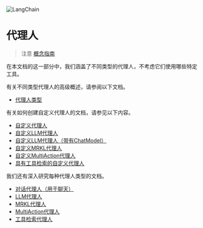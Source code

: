 



<Head>
  <script>
    {
      `(function() {
         var _hmt = _hmt || [];
(function() {
  var hm = document.createElement("script");
  hm.src = "https://hm.baidu.com/hm.js?e60fb290e204e04c5cb6f79b0ac1e697";
  var s = document.getElementsByTagName("script")[0]; 
  s.parentNode.insertBefore(hm, s);
})();
       })();`
    }
  </script>
</Head>

![LangChain](https://pica.zhimg.com/50/v2-56e8bbb52aa271012541c1fe1ceb11a2_r.gif)



代理人
===================================================



>
> 注意 [概念指南](https://docs.langchain.com/docs/components/agents/agent) 
>
>




在本文档的这一部分中，我们涵盖了不同类型的代理人，不考虑它们使用哪些特定工具。
 



有关不同类型代理人的高级概述，请参阅以下文档。
 



* [代理人类型](agents/agent_types)




有关如何创建自定义代理人的文档，请参见以下内容。
 



* [自定义代理人](agents/custom_agent)
* [自定义LLM代理人](agents/custom_llm_agent)
* [自定义LLM代理人（带有ChatModel）](agents/custom_llm_chat_agent)
* [自定义MRKL代理人](agents/custom_mrkl_agent)
* [自定义MultiAction代理人](agents/custom_multi_action_agent)
* [具有工具检索的自定义代理人](agents/custom_agent_with_tool_retrieval)




我们还有深入研究每种代理人类型的文档。
 



* [对话代理人（用于聊天）](agents/conversation_agent)
* [LLM代理人](agents/llm_agent)
* [MRKL代理人](agents/mrkl_agent)
* [MultiAction代理人](agents/multi_action_agent)
* [工具检索代理人](agents/tool_retrieval_agent)